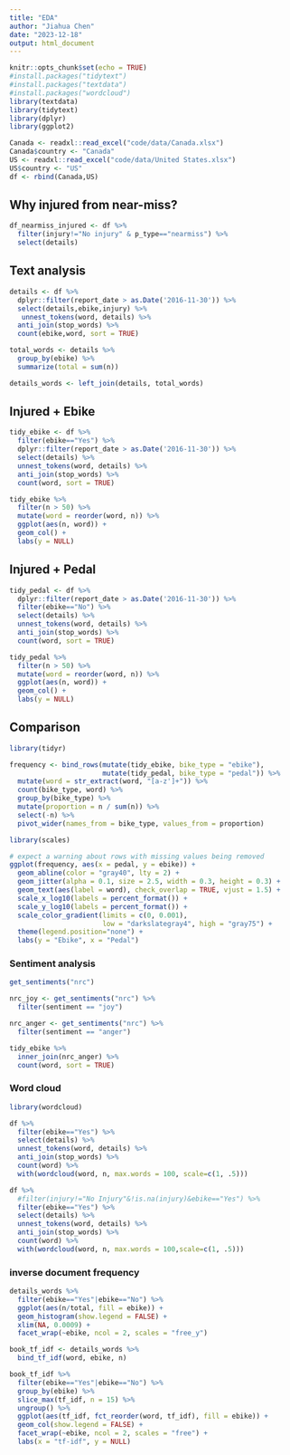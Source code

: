 ```yaml
---
title: "EDA"
author: "Jiahua Chen"
date: "2023-12-18"
output: html_document
---
```


```r
knitr::opts_chunk$set(echo = TRUE)
#install.packages("tidytext")
#install.packages("textdata")
#install.packages("wordcloud")
library(textdata)
library(tidytext)
library(dplyr)
library(ggplot2)
```

```r
Canada <- readxl::read_excel("code/data/Canada.xlsx")
Canada$country <- "Canada"
US <- readxl::read_excel("code/data/United States.xlsx")
US$country <- "US"
df <- rbind(Canada,US)
```

## Why injured from near-miss?

```r
df_nearmiss_injured <- df %>% 
  filter(injury!="No injury" & p_type=="nearmiss") %>% 
  select(details)
```

## Text analysis

```r

details <- df %>% 
  dplyr::filter(report_date > as.Date('2016-11-30')) %>% 
  select(details,ebike,injury) %>% 
   unnest_tokens(word, details) %>%
  anti_join(stop_words) %>% 
  count(ebike,word, sort = TRUE) 

total_words <- details %>% 
  group_by(ebike) %>% 
  summarize(total = sum(n))

details_words <- left_join(details, total_words)
```

## Injured + Ebike

```r
tidy_ebike <- df %>% 
  filter(ebike=="Yes") %>%
  dplyr::filter(report_date > as.Date('2016-11-30')) %>% 
  select(details) %>% 
  unnest_tokens(word, details) %>%
  anti_join(stop_words) %>% 
  count(word, sort = TRUE) 

tidy_ebike %>%
  filter(n > 50) %>%
  mutate(word = reorder(word, n)) %>%
  ggplot(aes(n, word)) +
  geom_col() +
  labs(y = NULL)
```

## Injured + Pedal

```r
tidy_pedal <- df %>%
  dplyr::filter(report_date > as.Date('2016-11-30')) %>% 
  filter(ebike=="No") %>% 
  select(details) %>% 
  unnest_tokens(word, details) %>%
  anti_join(stop_words) %>% 
  count(word, sort = TRUE) 

tidy_pedal %>%
  filter(n > 50) %>%
  mutate(word = reorder(word, n)) %>%
  ggplot(aes(n, word)) +
  geom_col() +
  labs(y = NULL)

```

## Comparison

```r
library(tidyr)

frequency <- bind_rows(mutate(tidy_ebike, bike_type = "ebike"),
                       mutate(tidy_pedal, bike_type = "pedal")) %>% 
  mutate(word = str_extract(word, "[a-z']+")) %>%
  count(bike_type, word) %>%
  group_by(bike_type) %>%
  mutate(proportion = n / sum(n)) %>% 
  select(-n) %>% 
  pivot_wider(names_from = bike_type, values_from = proportion) 

```

```r
library(scales)

# expect a warning about rows with missing values being removed
ggplot(frequency, aes(x = pedal, y = ebike)) + 
  geom_abline(color = "gray40", lty = 2) +
  geom_jitter(alpha = 0.1, size = 2.5, width = 0.3, height = 0.3) +
  geom_text(aes(label = word), check_overlap = TRUE, vjust = 1.5) +
  scale_x_log10(labels = percent_format()) +
  scale_y_log10(labels = percent_format()) +
  scale_color_gradient(limits = c(0, 0.001), 
                       low = "darkslategray4", high = "gray75") +
  theme(legend.position="none") +
  labs(y = "Ebike", x = "Pedal")
```

### Sentiment analysis

```r
get_sentiments("nrc")

nrc_joy <- get_sentiments("nrc") %>% 
  filter(sentiment == "joy")

nrc_anger <- get_sentiments("nrc") %>% 
  filter(sentiment == "anger")

tidy_ebike %>%
  inner_join(nrc_anger) %>%
  count(word, sort = TRUE)

```

### Word cloud

```r
library(wordcloud)

df %>% 
  filter(ebike=="Yes") %>% 
  select(details) %>% 
  unnest_tokens(word, details) %>%
  anti_join(stop_words) %>% 
  count(word) %>%
  with(wordcloud(word, n, max.words = 100, scale=c(1, .5)))

```

```r
df %>% 
  #filter(injury!="No Injury"&!is.na(injury)&ebike=="Yes") %>% 
  filter(ebike=="Yes") %>% 
  select(details) %>% 
  unnest_tokens(word, details) %>%
  anti_join(stop_words) %>% 
  count(word) %>%
  with(wordcloud(word, n, max.words = 100,scale=c(1, .5)))
```

### inverse document frequency

```r
details_words %>% 
  filter(ebike=="Yes"|ebike=="No") %>% 
  ggplot(aes(n/total, fill = ebike)) +
  geom_histogram(show.legend = FALSE) +
  xlim(NA, 0.0009) +
  facet_wrap(~ebike, ncol = 2, scales = "free_y")
```

```r
book_tf_idf <- details_words %>%
  bind_tf_idf(word, ebike, n)

book_tf_idf %>%
  filter(ebike=="Yes"|ebike=="No") %>% 
  group_by(ebike) %>%
  slice_max(tf_idf, n = 15) %>%
  ungroup() %>%
  ggplot(aes(tf_idf, fct_reorder(word, tf_idf), fill = ebike)) +
  geom_col(show.legend = FALSE) +
  facet_wrap(~ebike, ncol = 2, scales = "free") +
  labs(x = "tf-idf", y = NULL)
```
